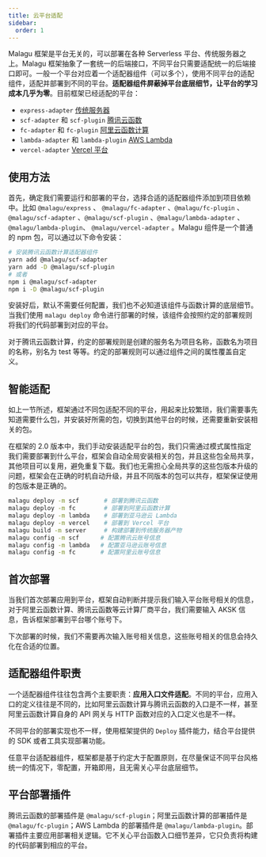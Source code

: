 ```yaml
---
title: 云平台适配
sidebar:
  order: 1
---
```


Malagu 框架是平台无关的，可以部署在各种 Serverless 平台、传统服务器之上。Malagu 框架抽象了一套统一的后端接口，不同平台只需要适配统一的后端接口即可。一般一个平台对应着一个适配器组件（可以多个），使用不同平台的适配组件，适配并部署到不同的平台。**适配器组件屏蔽掉平台底层细节，让平台的学习成本几乎为零**。目前框架已经适配的平台：

- `express-adapter` [传统服务器](https://malagu.cellbang.com/cloud/%E4%BC%A0%E7%BB%9F%E6%9C%8D%E5%8A%A1%E5%99%A8)
- `scf-adapter` 和 `scf-plugin` [腾讯云函数](https://malagu.cellbang.com/cloud/%E8%85%BE%E8%AE%AF%E4%BA%91%E4%BA%91%E5%87%BD%E6%95%B0)
- `fc-adapter` 和 `fc-plugin` [阿里云函数计算](https://malagu.cellbang.com/cloud/%E9%98%BF%E9%87%8C%E4%BA%91%E5%87%BD%E6%95%B0%E8%AE%A1%E7%AE%97)
- `lambda-adapter` 和 `lambda-plugin` [AWS Lambda](https://malagu.cellbang.com/cloud/aws%20lambda)
- `vercel-adapter` [Vercel 平台](https://malagu.cellbang.com/cloud/vercel%20%E5%B9%B3%E5%8F%B0)

## 使用方法

首先，确定我们需要运行和部署的平台，选择合适的适配器组件添加到项目依赖中。比如 `@malagu/express` 、 `@malagu/fc-adapter` 、`@malagu/fc-plugin` 、 `@malagu/scf-adapter` 、`@malagu/scf-plugin` 、`@malagu/lambda-adapter` 、`@malagu/lambda-plugin`、 `@malagu/vercel-adapter` 。Malagu 组件是一个普通的 npm 包，可以通过以下命令安装：

```bash
# 安装腾讯云函数计算适配器组件
yarn add @malagu/scf-adapter
yarn add -D @malagu/scf-plugin
# 或者
npm i @malagu/scf-adapter
npm i -D @malagu/scf-plugin
```

安装好后，默认不需要任何配置，我们也不必知道该组件与函数计算的底层细节。当我们使用 `malagu deploy` 命令进行部署的时候，该组件会按照约定的部署规则将我们的代码部署到对应的平台。

对于腾讯云函数计算，约定的部署规则是创建的服务名为项目名称，函数名为项目的名称，别名为 test 等等。约定的部署规则可以通过组件之间的属性覆盖自定义。

## 智能适配

如上一节所述，框架通过不同包适配不同的平台，用起来比较繁琐，我们需要事先知道需要什么包，并安装好所需的包，切换到其他平台的时候，还需要重新安装相关的包。

在框架的 2.0 版本中，我们手动安装适配平台的包，我们只需通过模式属性指定我们需要部署到什么平台，框架会自动全局安装相关的包，并且这些包全局共享，其他项目可以复用，避免重复下载。我们也无需担心全局共享的这些包版本升级的问题，框架会在正确的时机自动升级，并且不同版本的包可以共存，框架保证使用的包版本是正确的。

```bash
malagu deploy -m scf       # 部署到腾讯云函数
malagu deploy -m fc        # 部署到阿里云函数计算
malagu deploy -m lambda    # 部署到亚马逊云 Lambda
malagu deploy -m vercel    # 部署到 Vercel 平台
malagu build -m server     # 构建部署到传统服务器产物
malagu config -m scf      # 配置腾讯云账号信息
malagu config -m lambda   # 配置亚马逊云账号信息
malagu config -m fc       # 配置阿里云账号信息
```

## 首次部署

当我们首次部署应用到平台，框架自动判断并提示我们输入平台账号相关的信息，对于阿里云函数计算、腾讯云函数等云计算厂商平台，我们需要输入 AKSK 信息，告诉框架部署到平台哪个账号下。

下次部署的时候，我们不需要再次输入账号相关信息，这些账号相关的信息会持久化在合适的位置。

## 适配器组件职责

一个适配器组件往往包含两个主要职责：**应用入口文件适配**。不同的平台，应用入口的定义往往是不同的，比如阿里云函数计算与腾讯云函数的入口是不一样，甚至阿里云函数计算自身的 API 网关与 HTTP 函数对应的入口定义也是不一样。

不同平台的部署实现也不一样，使用框架提供的 `Deploy` 插件能力，结合平台提供的 SDK 或者工具实现部署功能。

任意平台适配器组件，框架都是基于约定大于配置原则，在尽量保证不同平台风格统一的情况下，零配置，开箱即用，且无需关心平台底层细节。

## 平台部署插件

腾讯云函数的部署插件是 `@malagu/scf-plugin`；阿里云函数计算的部署插件是 `@malagu/fc-plugin`；AWS Lambda 的部署插件是 `@malagu/lambda-plugin`。部署插件主要应用部署相关逻辑。它不关心平台函数入口细节差异，它只负责将构建的代码部署到相应的平台。
